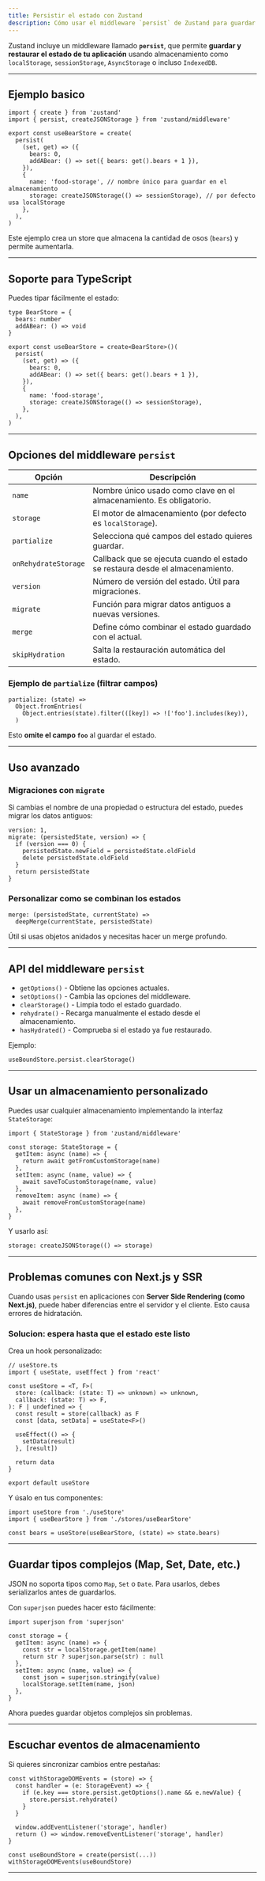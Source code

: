 ```yaml
---
title: Persistir el estado con Zustand
description: Cómo usar el middleware `persist` de Zustand para guardar y restaurar el estado en almacenamiento local, con soporte para TypeScript, migraciones y almacenamientos personalizados.
---
```



Zustand incluye un middleware llamado **`persist`**, que permite **guardar y restaurar el estado de tu aplicación** usando almacenamiento como `localStorage`, `sessionStorage`, `AsyncStorage` o incluso `IndexedDB`.

---

## Ejemplo basico

```go:ts
import { create } from 'zustand'
import { persist, createJSONStorage } from 'zustand/middleware'

export const useBearStore = create(
  persist(
    (set, get) => ({
      bears: 0,
      addABear: () => set({ bears: get().bears + 1 }),
    }),
    {
      name: 'food-storage', // nombre único para guardar en el almacenamiento
      storage: createJSONStorage(() => sessionStorage), // por defecto usa localStorage
    },
  ),
)
```

Este ejemplo crea un store que almacena la cantidad de osos (`bears`) y permite aumentarla.

---

## Soporte para TypeScript

Puedes tipar fácilmente el estado:

```go:ts
type BearStore = {
  bears: number
  addABear: () => void
}

export const useBearStore = create<BearStore>()(
  persist(
    (set, get) => ({
      bears: 0,
      addABear: () => set({ bears: get().bears + 1 }),
    }),
    {
      name: 'food-storage',
      storage: createJSONStorage(() => sessionStorage),
    },
  ),
)
```

---

## Opciones del middleware `persist`

| Opción | Descripción |
|--------|-------------|
| `name` | Nombre único usado como clave en el almacenamiento. Es obligatorio. |
| `storage` | El motor de almacenamiento (por defecto es `localStorage`). |
| `partialize` | Selecciona qué campos del estado quieres guardar. |
| `onRehydrateStorage` | Callback que se ejecuta cuando el estado se restaura desde el almacenamiento. |
| `version` | Número de versión del estado. Útil para migraciones. |
| `migrate` | Función para migrar datos antiguos a nuevas versiones. |
| `merge` | Define cómo combinar el estado guardado con el actual. |
| `skipHydration` | Salta la restauración automática del estado. |

### Ejemplo de `partialize` (filtrar campos)

```go:ts
partialize: (state) =>
  Object.fromEntries(
    Object.entries(state).filter(([key]) => !['foo'].includes(key)),
  )
```

Esto **omite el campo `foo`** al guardar el estado.

---

## Uso avanzado

### Migraciones con `migrate`

Si cambias el nombre de una propiedad o estructura del estado, puedes migrar los datos antiguos:

```go:ts
version: 1,
migrate: (persistedState, version) => {
  if (version === 0) {
    persistedState.newField = persistedState.oldField
    delete persistedState.oldField
  }
  return persistedState
}
```

### Personalizar como se combinan los estados

```go:ts
merge: (persistedState, currentState) =>
  deepMerge(currentState, persistedState)
```

Útil si usas objetos anidados y necesitas hacer un merge profundo.

---

## API del middleware `persist`

- `getOptions()` - Obtiene las opciones actuales.
- `setOptions()` - Cambia las opciones del middleware.
- `clearStorage()` - Limpia todo el estado guardado.
- `rehydrate()` - Recarga manualmente el estado desde el almacenamiento.
- `hasHydrated()` - Comprueba si el estado ya fue restaurado.

Ejemplo:

```go:ts
useBoundStore.persist.clearStorage()
```

---

## Usar un almacenamiento personalizado

Puedes usar cualquier almacenamiento implementando la interfaz `StateStorage`:

```go:ts
import { StateStorage } from 'zustand/middleware'

const storage: StateStorage = {
  getItem: async (name) => {
    return await getFromCustomStorage(name)
  },
  setItem: async (name, value) => {
    await saveToCustomStorage(name, value)
  },
  removeItem: async (name) => {
    await removeFromCustomStorage(name)
  },
}
```

Y usarlo así:

```go:ts
storage: createJSONStorage(() => storage)
```

---

## Problemas comunes con Next.js y SSR

Cuando usas `persist` en aplicaciones con **Server Side Rendering (como Next.js)**, puede haber diferencias entre el servidor y el cliente. Esto causa errores de hidratación.

### Solucion: espera hasta que el estado este listo

Crea un hook personalizado:

```go:ts
// useStore.ts
import { useState, useEffect } from 'react'

const useStore = <T, F>(
  store: (callback: (state: T) => unknown) => unknown,
  callback: (state: T) => F,
): F | undefined => {
  const result = store(callback) as F
  const [data, setData] = useState<F>()

  useEffect(() => {
    setData(result)
  }, [result])

  return data
}

export default useStore
```

Y úsalo en tus componentes:

```go:ts
import useStore from './useStore'
import { useBearStore } from './stores/useBearStore'

const bears = useStore(useBearStore, (state) => state.bears)
```

---

## Guardar tipos complejos (Map, Set, Date, etc.)

JSON no soporta tipos como `Map`, `Set` o `Date`. Para usarlos, debes serializarlos antes de guardarlos.

Con `superjson` puedes hacer esto fácilmente:

```go:ts
import superjson from 'superjson'

const storage = {
  getItem: async (name) => {
    const str = localStorage.getItem(name)
    return str ? superjson.parse(str) : null
  },
  setItem: async (name, value) => {
    const json = superjson.stringify(value)
    localStorage.setItem(name, json)
  },
}
```

Ahora puedes guardar objetos complejos sin problemas.

---

## Escuchar eventos de almacenamiento

Si quieres sincronizar cambios entre pestañas:

```go:ts
const withStorageDOMEvents = (store) => {
  const handler = (e: StorageEvent) => {
    if (e.key === store.persist.getOptions().name && e.newValue) {
      store.persist.rehydrate()
    }
  }

  window.addEventListener('storage', handler)
  return () => window.removeEventListener('storage', handler)
}

const useBoundStore = create(persist(...))
withStorageDOMEvents(useBoundStore)
```

---
